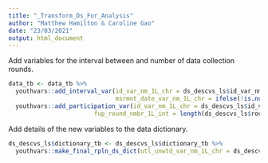 ```yaml
---
title: "_Transform_Ds_For_Analysis"
author: "Matthew Hamilton & Caroline Gao"
date: "23/03/2021"
output: html_document
---
```


Add variables for the interval between and number of data collection rounds.

```r
data_tb <- data_tb %>% 
  youthvars::add_interval_var(id_var_nm_1L_chr = ds_descvs_ls$id_var_nm_1L_chr,
                              msrmnt_date_var_nm_1L_chr = ifelse(!is.null(ds_descvs_ls$msrmnt_date_var_nm_1L_chr),ds_descvs_ls$msrmnt_date_var_nm_1L_chr,"d_interview_date")) %>%
  youthvars::add_participation_var(id_var_nm_1L_chr = ds_descvs_ls$id_var_nm_1L_chr,
                        fup_round_nmbr_1L_int = length(ds_descvs_ls$round_vals_chr))

```

Add details of the new variables to the data dictionary.

```r
ds_descvs_ls$dictionary_tb <- ds_descvs_ls$dictionary_tb %>%
  youthvars::make_final_rpln_ds_dict(utl_unwtd_var_nm_1L_chr = ds_descvs_ls$utl_unwtd_var_nm_1L_chr)
```

